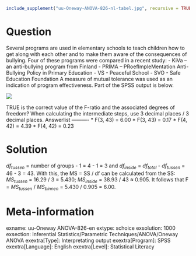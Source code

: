 ```r
include_supplement("uu-Oneway-ANOVA-826-nl-tabel.jpg", recursive = TRUE)
```

Question
========
  
Several programs are used in elementary schools to teach children how to get along with each other and to make them aware of the consequences of bullying. Four of these programs were compared in a recent study:
- KiVa -- an anti-bullying program from Finland
- PRIMA -- PRoefImpleMentation Anti-Bullying Policy in Primary Education
- VS - Peaceful School
- SVO - Safe Education Foundation A measure of mutual tolerance was used as an indication of program effectiveness. Part of the SPSS output is below. 


![](uu-Oneway-ANOVA-826-nl-tabel.jpg)

TRUE is the correct value of the F-ratio and the associated degrees of freedom? When calculating the intermediate steps, use 3 decimal places / 3 decimal places. 
Answerlist
----------
* F(3, 43) = 6.00
* F(3, 43) = 0.17
* F(4, 42) = 4.39
* F(4, 42) = 0.23 


Solution
========
$df_{tussen}$ = number of groups - 1 = 4 - 1 = 3 and $df_{inside}$ = $df_{total}$ - $df_{tussen}$ = 46 - 3 = 43. With this, the MS = SS / df can be calculated from the SS:
$MS_{tussen}$ = 16.29 / 3 = 5.430; $MS_{inside}$ = 38.93 / 43 ≈ 0.905. It follows that F = $MS_{tussen}$ /  $MS_{binnen}$ = 5.430 / 0.905 = 6.00.

Meta-information
================
exname: uu-Oneway ANOVA-826-en
extype: schoice
exsolution: 1000
exsection: Inferential Statistics/Parametric Techniques/ANOVA/Oneway ANOVA
exextra[Type]: Interpretating output
exextra[Program]: SPSS
exextra[Language]: English
exextra[Level]: Statistical Literacy

